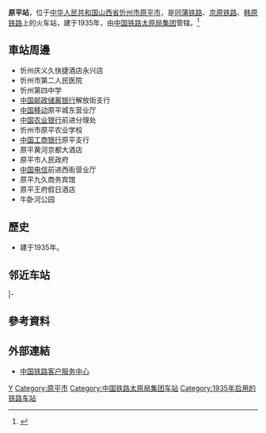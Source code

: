 {{Infobox China railway station 
|车站名称 = 原平站
|图片 = 
|图片介绍 = 
|其他名称 = 
|车站拼音 = Yuanping
|英文名称 = Yuanping Railway Station
|车站代码 = 14390<ref>根据《中华人民共和国铁路车站代码》（GB/T10302-2010）</ref>
|电报码 = YPV
|拼音码 = YPI
|车站位置 = [[山西省|山西省]][[忻州市|忻州市]][[原平市|原平市]]
|坐标= {{coord|38|43|10|N|112|43|40|E|display=inline,title}}
|归属 = [[太原铁路局|太原铁路局]]
|线路 = [[同蒲铁路|同蒲铁路]]、[[京原铁路|京原铁路]]、[[韩原铁路|韩原铁路]]
|车站等级 = [[一等站_(中铁)|一等站]]
|月台数目 = 2
|股道数目 = 
}}
'''原平站'''，位于[[中华人民共和国|中华人民共和国]][[山西省|山西省]][[忻州市|忻州市]][[原平市|原平市]]，是[[同蒲铁路|同蒲铁路]]、[[京原铁路|京原铁路]]、[[韩原铁路|韩原铁路]]上的火车站，建于1935年，由[[中国铁路太原局集团|中国铁路太原局集团]]管辖。<ref>{{Cite web|url=http://search.huochepiao.com/huochezhan/jieshao/1562.htm|title=原平火车站介绍|access-date=2018-02-09|archive-date=2019-11-06|archive-url=https://web.archive.org/web/20191106021046/http://search.huochepiao.com/huochezhan/jieshao/1562.htm|dead-url=no}}</ref>
==車站周邊==
* 忻州庆义久快捷酒店永兴店
* 忻州市第二人民医院
* 忻州第四中学
* [[中国邮政储蓄银行|中国邮政储蓄银行]]解放街支行
* [[中国移动|中国移动]]原平城东营业厅
* [[中国农业银行|中国农业银行]]前进分理处
* 忻州市原平农业学校
* [[中国工商银行|中国工商银行]]原平支行
* 原平黄河京都大酒店
* 原平市人民政府
* [[中国电信|中国电信]]前进西街营业厅
* 原平九久商务宾馆
* 原平王府假日酒店
* 牛卧河公园

==歷史==
* 建于1935年。
==邻近车站==
{{start rail box|[[中華人民共和國鐵路運輸|中国铁路]]}}
{{s-inop|[[薛孤站|薛孤站]]|[[石景山南站|石景山南]]方向}}
{{s-line|[[京原铁路|京原铁路]]<br />← 10km 原平站 {{0}}{{0}}{{0}}{{0}}{{0}} }}
{{terminus}}
|-
{{s-inop|[[梅家庄站|梅家庄站]]|[[大同站|大同]]方向}}
{{s-line|[[同蒲铁路|同蒲铁路]]<br />← 6km 原平站 5km →}}
{{s-inop|[[唐林岗站|唐林岗站]]|[[华山站_(陕西省)|华山]]方向}}
{{end box}}
==參考資料==
{{reflist}}
==外部連結==
* [http://www.12306.cn/mormhweb/ 中国铁路客户服务中心]{{Wayback|url=http://www.12306.cn/mormhweb/|date=20180205163941}}
{{China-rail-stub}}
{{同蒲铁路}}
{{京原铁路}}
{{韩原铁路}}
[[Category:忻州市铁路车站|Y]]
[[Category:原平市|Category:原平市]]
[[Category:中国铁路太原局集团车站|Category:中国铁路太原局集团车站]]
[[Category:1935年启用的铁路车站|Category:1935年启用的铁路车站]]